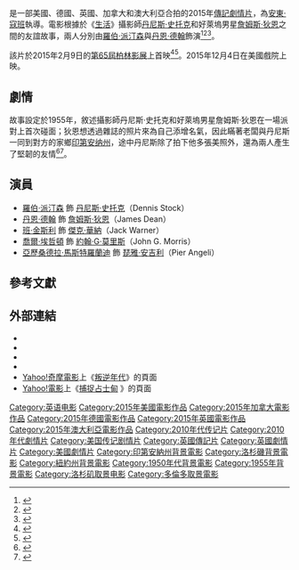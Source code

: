 {{noteTA
|T=zh-tw:叛逆年代; zh-hk:捕捉占士甸; zh-cn:生活;
|G1=Movie
|G2=Show
|1=zh-tw:叛逆年代; zh-hk:捕捉占士甸; zh-cn:生活;
}}

{{Infobox film
| name           = 叛逆年代
| original_name  = {{lang|en|''Life''}}
| image          = Life Poster.jpg
| caption        = 電影海報
| director       = [[安東·寇班|安東·寇班]]
| producer       = [[伊恩·坎寧|伊恩·坎寧]]<br>克莉絲汀娜·皮奧韋桑<br>艾米爾·謝爾曼
| writer         = [[路克·戴維斯|路克·戴維斯]]
| starring       = [[羅伯·派汀森|羅伯·派汀森]]<br>[[丹恩·德翰|丹恩·德翰]]<br>[[班·金斯利|班·金斯利]]<br>[[喬爾·埃哲頓|喬爾·埃哲頓]]
| music          = [[歐文·帕雷特|歐文·帕雷特]]<ref>{{cite web|title=Owen Pallett Scoring Anton Corbijn’s ‘Life’|url=http://filmmusicreporter.com/2015/02/02/owen-pallett-scoring-anton-corbijns-life/|accessdate=2015-02-03|archive-date=2016-02-19|archive-url=https://web.archive.org/web/20160219222826/http://filmmusicreporter.com/2015/02/02/owen-pallett-scoring-anton-corbijns-life/|dead-url=no}}</ref>
| cinematography = [[夏洛特·布魯斯·克里斯滕森|夏洛特·布魯斯·克里斯滕森]]
| editing        = 尼克·芬頓
| studio         = First Generation Films<br>[[翹翹板電影公司|翹翹板電影公司]]<br>Barry Films Production
| distributor    = [[Cinedigm|Cinedigm]]
| released       = {{flagicon|DEU}}2015年2月9日 {{small|([[第65屆柏林影展|柏林影展]])}}<br />{{flagicon|FRA}}2015年2月9日<br />{{flagicon|USA}}2015年12月4日<br />{{flagicon|ROC}}2016年3月11日<br />{{flagicon|HKG}}2016年4月14日
| runtime        = 111分鐘
| country        = {{USA}}<br>{{CAN}}<br />{{DEU}}<br />{{GBR}}<br>{{AUS}}
| language       = 英語
| budget         = 1000萬～1500萬美元<ref>{{cite web|title=Toronto: Robert Pattinson, Dane DeHaan to Star in 'Life'|url=http://www.hollywoodreporter.com/news/toronto-robert-pattinson-dane-dehaan-622421|publisher=The Hollywood Reporter|accessdate=2014-01-29|archive-date=2015-10-02|archive-url=https://web.archive.org/web/20151002095543/http://www.hollywoodreporter.com/news/toronto-robert-pattinson-dane-dehaan-622421|dead-url=no}}</ref>
| gross          = 120萬美元
| cn_name        = 生活
| hk_name        = 捕捉占士甸
| tw_name        = 叛逆年代
}}

{{作品名稱|name=''Life''|hk=捕捉占士甸|tw=叛逆年代|cn=生活}}是一部美國、德國、英國、加拿大和澳大利亞合拍的2015年[[傳記片|傳記]][[劇情片|劇情片]]，為[[安東·寇班|安東·寇班]]執導。電影根據於《[[生活_(雜誌)|生活]]》攝影師[[丹尼斯·史托克|丹尼斯·史托克]]和好萊塢男星[[詹姆斯·狄恩|詹姆斯·狄恩]]之間的友誼故事，兩人分別由[[羅伯·派汀森|羅伯·派汀森]]與[[丹恩·德翰|丹恩·德翰]]飾演<ref>{{cite web|title=Robert Pattinson and Dane DeHaan to Star in ‘Life’|url=http://variety.com/2013/film/news/robert-pattinson-dane-dehaan-life-1200600368/|publisher=Variety|accessdate=2014-01-29|archive-date=2014-01-13|archive-url=https://web.archive.org/web/20140113163459/http://variety.com/2013/film/news/robert-pattinson-dane-dehaan-life-1200600368/|dead-url=no}}</ref><ref>{{cite web|title=Dane DeHaan to Play James Dean Alongside ‘Twilight’ Star Robert Pattinson in ‘Life’’|url=http://www.thewrap.com/dane-dehaan-to-play-james-dean-alongside-twilight-star-robert-pattinson-in-life/|publisher=The Wrap|accessdate=2014-01-29|archive-date=2014-02-20|archive-url=https://web.archive.org/web/20140220061756/http://www.thewrap.com/dane-dehaan-to-play-james-dean-alongside-twilight-star-robert-pattinson-in-life/|dead-url=no}}</ref><ref>{{cite web|title=Dane DeHaan and Robert Pattinson Get LIFE, Drea de Matteo Finds DARK PLACES, and Sophie Cookson to Lead THE SECRET SERVICE for Matthew Vaughn|url=http://collider.com/dane-dehaan-robert-pattinson-life/|publisher=Collider|accessdate=2014-01-29|archive-date=2014-01-31|archive-url=https://web.archive.org/web/20140131090609/http://collider.com/dane-dehaan-robert-pattinson-life/|dead-url=no}}</ref>。

該片於2015年2月9日的[[第65屆柏林影展|第65屆柏林影展]]上首映<ref name="filmstage">{{cite web|title=Werner Herzog’s ‘Queen of the Desert,’ Jafar Panahi’s ‘Taxi,’ Anton Corbijn’s ‘Life,’ and More Will Premiere at Berlin 2015|url=http://thefilmstage.com/news/werner-herzogs-queen-of-the-desert-jafar-panahis-taxi-and-more-will-premiere-at-berlin-2015/|publisher=Filmstage|accessdate=2015-01-15|archive-date=2015-01-15|archive-url=https://web.archive.org/web/20150115105505/http://thefilmstage.com/news/werner-herzogs-queen-of-the-desert-jafar-panahis-taxi-and-more-will-premiere-at-berlin-2015/|dead-url=no}}</ref><ref>{{cite web |url=https://www.berlinale.de/en/programm/berlinale_programm/datenblatt.php?film_id=201510264#tab=filmStills |title=Life |accessdate=2015-01-28 |work=berlinale.de |archiveurl=https://web.archive.org/web/20150130175428/https://www.berlinale.de/en/programm/berlinale_programm/datenblatt.php?film_id=201510264#tab=filmStills |archivedate=2015-01-30 |deadurl=no }}</ref>。2015年12月4日在美國戲院上映。

==劇情==
故事設定於1955年，敘述攝影師丹尼斯·史托克和好萊塢男星詹姆斯·狄恩在一場派對上首次碰面；狄恩想透過雜誌的照片來為自己添增名氣，因此瞞著老闆與丹尼斯一同到對方的家鄉[[印第安纳州|印第安纳州]]，途中丹尼斯除了拍下他多張美照外，還為兩人產生了堅韌的友情<ref>{{cite web|title=Robert Pattinson and Dane DeHaan Board James Dean-Based Film ‘Life’|url=http://screencrush.com/robert-pattinson-dane-dehaan-life/|publisher=Screen Crush|accessdate=2014-01-29|archive-date=2014-02-12|archive-url=https://web.archive.org/web/20140212143048/http://screencrush.com/robert-pattinson-dane-dehaan-life/|dead-url=no}}</ref><ref>{{cite web|title=Robert Pattinson, Dane DeHaan To Star In James Dean Story 'Life' For Anton Corbijn|url=http://blogs.indiewire.com/theplaylist/robert-pattinson-dane-dehaan-to-star-in-james-dean-story-life-for-anton-corbjin-20130905|publisher=[[Indiewire|Indiewire]]|accessdate=2014-01-29|archive-url=https://web.archive.org/web/20140221221523/http://blogs.indiewire.com/theplaylist/robert-pattinson-dane-dehaan-to-star-in-james-dean-story-life-for-anton-corbjin-20130905|archive-date=2014-02-21|dead-url=yes}}</ref>。

==演員==
*[[羅伯·派汀森|羅伯·派汀森]] 飾 [[丹尼斯·史托克|丹尼斯·史托克]]（Dennis Stock）
*[[丹恩·德翰|丹恩·德翰]] 飾 [[詹姆斯·狄恩|詹姆斯·狄恩]]（James Dean）
*[[班·金斯利|班·金斯利]] 飾 [[傑克·華納|傑克·華納]]（Jack Warner）
*[[喬爾·埃哲頓|喬爾·埃哲頓]] 飾 [[約翰·G·莫里斯|約翰·G·莫里斯]]（John G. Morris）
*[[亞歷桑德拉·馬斯特羅蘭迪|亞歷桑德拉·馬斯特羅蘭迪]] 飾 [[琵雅·安吉利|琵雅·安吉利]]（Pier Angeli）

==參考文獻==
{{Reflist|2}}

==外部連結==
* {{IMDb title|2948840|Life}}
* {{Allrovi movie|582936|Life}}
* {{Rotten-tomatoes|life_2014|Life}}
* {{Metacritic film|life-2015|Life}}
* [[Yahoo奇摩|Yahoo!奇摩電影]]上《[https://tw.movies.yahoo.com/movieinfo_main.html/id=6177 叛逆年代]{{Wayback|url=https://tw.movies.yahoo.com/movieinfo_main.html/id=6177 |date=20161221012239 }}》的頁面 {{zh-tw}}
* [[雅虎香港|Yahoo!電影]]上《[https://movie.yahoo-leisure.hk/movie/details/30160 捕捉占士甸] {{Wayback|url=https://movie.yahoo-leisure.hk/movie/details/30160 |date=20201124182050 }}》的頁面 {{zh-hk}}

{{DEFAULTSORT:Life}}
[[Category:英语电影|Category:英语电影]]
[[Category:2015年美國電影作品|Category:2015年美國電影作品]]
[[Category:2015年加拿大電影作品|Category:2015年加拿大電影作品]]
[[Category:2015年德國電影作品|Category:2015年德國電影作品]]
[[Category:2015年英國電影作品|Category:2015年英國電影作品]]
[[Category:2015年澳大利亞電影作品|Category:2015年澳大利亞電影作品]]
[[Category:2010年代传记片|Category:2010年代传记片]]
[[Category:2010年代劇情片|Category:2010年代劇情片]]
[[Category:美国传记剧情片|Category:美国传记剧情片]]
[[Category:英國傳記片|Category:英國傳記片]]
[[Category:英國劇情片|Category:英國劇情片]]
[[Category:美國劇情片|Category:美國劇情片]]
[[Category:印第安納州背景電影|Category:印第安納州背景電影]]
[[Category:洛杉磯背景電影|Category:洛杉磯背景電影]]
[[Category:紐約州背景電影|Category:紐約州背景電影]]
[[Category:1950年代背景電影|Category:1950年代背景電影]]
[[Category:1955年背景電影|Category:1955年背景電影]]
[[Category:洛杉矶取景电影|Category:洛杉矶取景电影]]
[[Category:多倫多取景電影|Category:多倫多取景電影]]